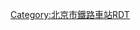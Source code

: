 <noinclude>{{BS-map
| title = 庙城站站线布置图
| map = </noinclude>
\\\\CONTg\CONTg\~~[[京承铁路]][[下行线|下]]、[[上行线]][[承德站]]方向
\\\\STRg\STRf\
\\\\STR!~STRc2\ABZg3\
\\\\ABZg+1\STR!~STRc4\
\\\STRc2\ABZg3\STR\
\\STRc2\ABZ1+3f\STR!~STRc4\ABZg2\STRc3
\\STR+1\STR!~STRc4\STR\STR!~STRc1\STR+4
\\STR\STR\STR\STR\STR
\STRc2\ABZg3\STR\STR\STR\STR
\STR+1\STR!~STRc4\STR\STR\STR\STR
\STR\STR\STR\STR\STR\STR
\STR\STR\STR\STR\STR\STR
\STR\STR\STR+BSl\STR+BSr\STR\STR+BSl
\STR\STR\STR+BSl\STR+BSr\STR\STR+BSl
\STR\STR\STR+BSl\STR+BSr\STR\STR+BSl
\STR\STR\STR+BSl\STR+BSr\STR\STR+BSl
\STR\STR\STR+BSl\STR+BSr\STR\STR+BSl
\STR\STR\STR+BSl\STR+BSr\STR\STR+BSl
LSTR2+4\STR!~STRc3\STR\STR+BSl\STR+BSr\STR\STR+BSl
STRc1\ABZg+4\STR\STR+BSl\STR+BSr\STR\STR+BSl
\STR\STR\STR+BSl\STR+BSr\STR\STR+BSl
\STR\STR\STR\STR\STR\STR
\STR\STR2\STR!~STRc3\STR\STR!~STRc2\STR3
\STR2\STRc13\ABZg+4\STR\ABZg+1\STRc4
\STRc1\STR2+4\ABZg2!~STRc3\STR!~STRc3\STR\
\\STRc1\ABZg+4!~STRc1\ABZg+4!~STRc2\ABZg3\
\\STRc2\ABZg3\ABZg+1\STR!~STRc4\
\\LSTR3+1\STR!~STRc24\ABZg3\STR\
\\\ABZg+1\ABZg2!~STRc4\STR!~STRc3\
\\\STR\STR!~STRc1\ABZg+4\
\\\STR\STR\STR\
\\\ENDEe\STR\STR\
\\\\STRg\STRf\
\\\\CONTf\CONTf\~~[[京承铁路]][[下行线|下]]、[[上行线]][[北京站]]方向
<noinclude>}}

{{Rdt intro|[[庙城站]]}}

[[Category:北京市鐵路車站RDT]]
</noinclude>